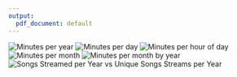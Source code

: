 ```yaml
---
output:
  pdf_document: default
---
```

![Minutes per year](/home/rstudio/work/figures/minutes_year.png)
![Minutes per day](/home/rstudio/work/figures/minutes_week.png)
![Minutes per hour of day](/home/rstudio/work/figures/minutes_day.png)
![Minutes per month](/home/rstudio/work/figures/minutes_month_all_years.png)
![Minutes per month by year](/home/rstudio/work/figures/min_month_grid.png)
![Songs Streamed per Year vs Unique Songs Streams per Year](/home/rstudio/work/figures/song_streams_year.png)

